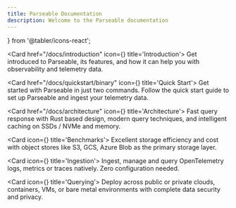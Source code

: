 ```yaml
---
title: Parseable Documentation
description: Welcome to the Parseable documentation
---
```

 } from '@tabler/icons-react';

<Cards>

<Card href="/docs/introduction" icon={<IconEmpathize className="text-purple-600" />} title='Introduction'>
Get introduced to Parseable, its features, and how it can help you with observability and telemetry data.
</Card>

<Card href="/docs/quickstart/binary" icon={<IconHandClick className="text-purple-600" />} title='Quick Start'>
Get started with Parseable in just two commands. Follow the quick start guide to set up Parseable and ingest your telemetry data.
</Card>

<Card href="/docs/architecture" icon={<IconGeometry className="text-purple-600" />} title='Architecture'>
Fast query response with Rust based design, modern query techniques, and intelligent caching on SSDs / NVMe and memory.
</Card>

<Card icon={<IconBrandSpeedtest className="text-purple-600" />} title='Benchmarks'>
Excellent storage efficiency and cost with object stores like S3, GCS, Azure Blob as the primary storage layer.
</Card>

<Card icon={<IconBrandInertia className="text-purple-600" />} title='Ingestion'>
Ingest, manage and query OpenTelemetry logs, metrics or traces natively. Zero configuration needed. 
</Card>

<Card icon={<IconFileTypeSql className="text-purple-600" />} title='Querying'>
Deploy across public or private clouds, containers, VMs, or bare metal environments with complete data security and privacy.
</Card>

</Cards>